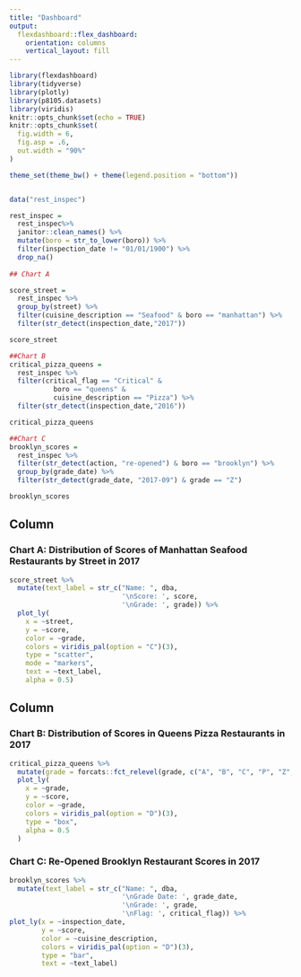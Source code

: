 ```yaml
---
title: "Dashboard"
output: 
  flexdashboard::flex_dashboard:
    orientation: columns
    vertical_layout: fill
---
```


```r
library(flexdashboard)
library(tidyverse)
library(plotly)
library(p8105.datasets)
library(viridis)
knitr::opts_chunk$set(echo = TRUE)
knitr::opts_chunk$set(
  fig.width = 6,
  fig.asp = .6,
  out.width = "90%"
)

theme_set(theme_bw() + theme(legend.position = "bottom"))


data("rest_inspec")

rest_inspec = 
  rest_inspec%>%
  janitor::clean_names() %>%
  mutate(boro = str_to_lower(boro)) %>%
  filter(inspection_date != "01/01/1900") %>%
  drop_na()
  
## Chart A

score_street = 
  rest_inspec %>%
  group_by(street) %>%
  filter(cuisine_description == "Seafood" & boro == "manhattan") %>%
  filter(str_detect(inspection_date,"2017")) 

score_street

##Chart B
critical_pizza_queens = 
  rest_inspec %>%
  filter(critical_flag == "Critical" & 
           boro == "queens" & 
           cuisine_description == "Pizza") %>%
  filter(str_detect(inspection_date,"2016")) 

critical_pizza_queens

##Chart C
brooklyn_scores = 
  rest_inspec %>%
  filter(str_detect(action, "re-opened") & boro == "brooklyn") %>%
  group_by(grade_date) %>%
  filter(str_detect(grade_date, "2017-09") & grade == "Z")

brooklyn_scores


```

Column {data-width=650}
-----------------------------------------------------------------------

### Chart A: Distribution of Scores of Manhattan Seafood Restaurants by Street in 2017

```r
score_street %>%
  mutate(text_label = str_c("Name: ", dba, 
                            '\nScore: ', score,
                            '\nGrade: ', grade)) %>%
  plot_ly(
    x = ~street,
    y = ~score,
    color = ~grade,
    colors = viridis_pal(option = "C")(3),
    type = "scatter",
    mode = "markers",
    text = ~text_label,
    alpha = 0.5)
```

Column {data-width=350}
-----------------------------------------------------------------------

### Chart B: Distribution of Scores in Queens Pizza Restaurants in 2017

```r
critical_pizza_queens %>%
  mutate(grade = forcats::fct_relevel(grade, c("A", "B", "C", "P", "Z", "Not Yet Graded"))) %>%
  plot_ly(
    x = ~grade,
    y = ~score,
    color = ~grade,
    colors = viridis_pal(option = "D")(3),
    type = "box",
    alpha = 0.5
  ) 
```

### Chart C: Re-Opened Brooklyn Restaurant Scores in 2017

```r
brooklyn_scores %>%
  mutate(text_label = str_c("Name: ", dba, 
                            '\nGrade Date: ', grade_date,
                            '\nGrade: ', grade, 
                            '\nFlag: ', critical_flag)) %>%
plot_ly(x = ~inspection_date,
        y = ~score,
        color = ~cuisine_description,
        colors = viridis_pal(option = "D")(3),
        type = "bar",
        text = ~text_label)
```

